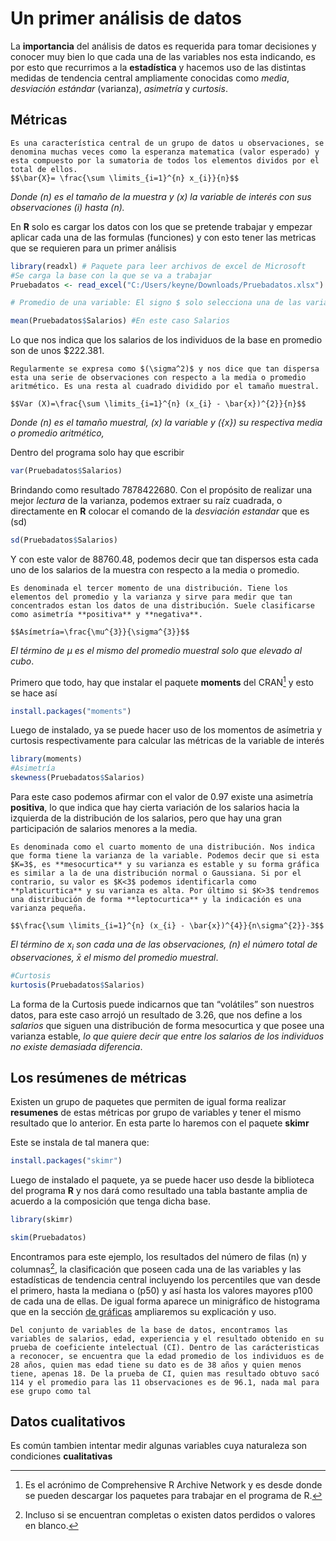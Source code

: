 # Un primer análisis de datos {#Analisis}
La **importancia** del análisis de datos es requerida para tomar decisiones y conocer muy bien lo que cada una de las variables nos esta indicando, es por esto que recurrimos a la **estadística** y hacemos uso de las distintas medidas de tendencia central ampliamente conocidas como _media_, _desviación estándar_ (varianza), _asimetría_ y _curtosis_.

## Métricas  

```definition
Es una característica central de un grupo de datos u observaciones, se denomina muchas veces como la esperanza matematica (valor esperado) y esta compuesto por la sumatoria de todos los elementos dividos por el total de ellos.
$$\bar{X}= \frac{\sum \limits_{i=1}^{n} x_{i}}{n}$$

```
_Donde (n) es el tamaño de la muestra y (x) la variable de interés con sus observaciones (i) hasta (n)._

En **R** solo es cargar los datos con los que se pretende trabajar y empezar aplicar cada una de las formulas (funciones) y con esto tener las metricas que se requieren para un primer análisis

```r
library(readxl) # Paquete para leer archivos de excel de Microsoft 
#Se carga la base con la que se va a trabajar
Pruebadatos <- read_excel("C:/Users/keyne/Downloads/Pruebadatos.xlsx")

# Promedio de una variable: El signo $ solo selecciona una de las variables de la base

mean(Pruebadatos$Salarios) #En este caso Salarios
```

Lo que nos indica que los salarios de los individuos de la base en promedio son de unos $222.381. 

```definition
Regularmente se expresa como $(\sigma^2)$ y nos dice que tan dispersa esta una serie de observaciones con respecto a la media o promedio aritmético. Es una resta al cuadrado dividido por el tamaño muestral.  

$$Var (X)=\frac{\sum \limits_{i=1}^{n} (x_{i} - \bar{x})^{2}}{n}$$

```
_Donde (n) es el tamaño muestral, (x) la variable y (\bar{x}) su respectiva media o promedio aritmético, _

Dentro del programa solo hay que escribir
```r
var(Pruebadatos$Salarios)
```

Brindando como resultado 7878422680. Con el propósito de realizar una mejor _lectura_ de la varianza, podemos extraer su raíz cuadrada, o directamente en **R** colocar el comando de la _desviación estandar_ que es (sd)

```r
sd(Pruebadatos$Salarios)
```

Y con este valor de 88760.48, podemos decir que tan dispersos esta cada uno de los salarios de la muestra con respecto a la media o promedio.

```definition
Es denominada el tercer momento de una distribución. Tiene los elementos del promedio y la varianza y sirve para medir que tan concentrados estan los datos de una distribución. Suele clasificarse como asimetría **positiva** y **negativa**.  

$$Asímetría=\frac{\mu^{3}}{\sigma^{3}}$$

```
_El término de $\mu$ es el mismo del promedio muestral solo que elevado al cubo_.

Primero que todo, hay que instalar el paquete **moments** del CRAN^[Es el acrónimo de Comprehensive R Archive Network y es desde donde se pueden descargar los paquetes para trabajar en el programa de R.] y esto se hace así

```r
install.packages("moments")
```

Luego de instalado, ya se puede hacer uso de los momentos de asímetria y curtosis respectivamente para calcular las métricas de la variable de interés


```r
library(moments) 
#Asimetría
skewness(Pruebadatos$Salarios)
```

Para este caso podemos afirmar con el valor de 0.97 existe una asimetría **positiva**, lo que indica que hay cierta variación de los salarios hacia la izquierda de la distribución de los salarios, pero que hay una gran participación de salarios menores a la media.


```definition
Es denominada como el cuarto momento de una distribución. Nos indica que forma tiene la varianza de la variable. Podemos decir que si esta $K=3$, es **mesocurtica** y su varianza es estable y su forma gráfica es similar a la de una distribución normal o Gaussiana. Si por el contrario, su valor es $K<3$ podemos identificarla como **platicurtica** y su varianza es alta. Por último si $K>3$ tendremos una distribución de forma **leptocurtica** y la indicación es una varianza pequeña.  

$$\frac{\sum \limits_{i=1}^{n} (x_{i} - \bar{x})^{4}}{n\sigma^{2}}-3$$

```

_El término de $x_{i}$ son cada una de las observaciones, (n) el número total de observaciones, $\bar{x}$  el mismo del promedio muestral_.


```r
#Curtosis
kurtosis(Pruebadatos$Salarios)
```

La forma de la Curtosis puede indicarnos que tan "volátiles" son nuestros datos, para este caso arrojó un resultado de 3.26, que nos define a los _salarios_ que siguen una distribución de forma mesocurtica y que posee una varianza estable, _lo que quiere decir que entre los salarios de los individuos no existe demasiada diferencia_.

## Los resúmenes de métricas
Existen un grupo de paquetes que permiten de igual forma realizar **resumenes** de estas métricas por grupo de variables y tener el mismo resultado que lo anterior. En esta parte lo haremos con el paquete **skimr**

Este se instala de tal manera que:

```r
install.packages("skimr")
```

Luego de instalado el paquete, ya se puede hacer uso desde la biblioteca del programa **R** y nos dará como resultado una tabla bastante amplia de acuerdo a la composición que tenga dicha base.

```r
library(skimr)

skim(Pruebadatos)
```

Encontramos para este ejemplo, los resultados del número de filas (n) y columnas^[Incluso si se encuentran completas o existen datos perdidos o valores en blanco.], la clasificación que poseen cada una de las variables y las estadísticas de tendencia central incluyendo los percentiles que van desde el primero, hasta la mediana o (p50) y así hasta los valores mayores p100 de cada una de ellas. De igual forma aparece un minigráfico de histograma que en la sección [de gráficas](#Graficos) ampliaremos su explicación y uso.

```example
Del conjunto de variables de la base de datos, encontramos las variables de salarios, edad, experiencia y el resultado obtenido en su prueba de coeficiente intelectual (CI). Dentro de las carácteristicas a reconocer, se encuentra que la edad promedio de los individuos es de 28 años, quien mas edad tiene su dato es de 38 años y quien menos tiene, apenas 18. De la prueba de CI, quien mas resultado obtuvo sacó 114 y el promedio para las 11 observaciones es de 96.1, nada mal para ese grupo como tal
```

## Datos cualitativos

Es común tambien intentar medir algunas variables cuya naturaleza son condiciones **cualitativas**



